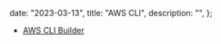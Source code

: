 
  date: "2023-03-13",
  title: "AWS CLI",
  description: "",
};


- [AWS CLI Builder](https://awsclibuilder.com/home)
